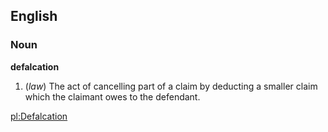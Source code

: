 ==English==

===Noun===
'''defalcation'''

# (''law'') The act of cancelling part of a claim by deducting a smaller claim which the claimant owes to the defendant.

[[pl:Defalcation]]
